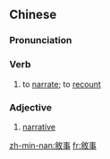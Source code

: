 {{also|叙事}}
==Chinese==
{{zh-forms|s=叙事}}

===Pronunciation===
{{zh-pron
|m=xùshì
|c=zeoi6 si6
|mn=qz:sīr-sīr/tw,xm:sū-sū/zz:sī-sū
|cat=v,a
}}

===Verb===
{{zh-verb}}

# to [[narrate]]; to [[recount]]

===Adjective===
{{zh-adj}}

# {{lb|zh|attributive}} [[narrative]]
#: {{zh-x|敘事 媒介|'''narrative''' media}}

[[zh-min-nan:敘事]]
[[fr:敘事]]